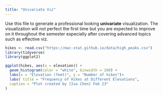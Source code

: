 ```yaml
---
title: "Univariate Viz"
---
```


Use this file to generate a professional looking **univariate** visualization. The visualization will not perfect the first time but you are expected to improve on it throughout the semester especially after covering advanced topics such as effective viz.

```r
hikes <- read.csv("https://mac-stat.github.io/data/high_peaks.csv")
library(tidyverse)
library(ggplot2)
```

```r
ggplot(hikes, aes(x = elevation)) +
  geom_histogram(color = "white", binwidth = 200) +
  labs(x = "Elevation (feet)", y = "Number of hikes")+
  labs( title = "Frequency of Hikes at Different Elevations",
  caption = "Plot created by [Isa Chen] Feb 23"
)
```

